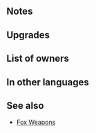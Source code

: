 {{Weapon Infobox
|tagid=SID_グルンフォックス＋
|weaponName=Gronnfox+
|userVersion1=Closed
|userVersion2=Open
|weaponType=Green Tome
|might=12
|range=2
|effect=If unit initiates combat, inflicts Atk/Spd/Def/Res-4 on foe during combat.
|cost=300
|exclusive=0
|statModifiers=0,12,0,0,0
|required=Gronnfox
|intID=2597
|sort=7001
|value=15
|timingID=1
|abilityID=97
|limit1ID=1
|randomTimestamp=2021-07-08T07:00:00Z
|randomMinLv=31
|refinePaths=default
|refineSP=350
|refineMedals=500
|refineStones=50
|properties=random_owner
}}
==Notes==
{{IfUnitInitiates}}
{{Combat reductions}}
==Upgrades==
{{Weapon Upgrade List}}
==List of owners==
{{Skill Hero List}}
==In other languages==
{{OtherLanguages
|japanese=グルンフォックス＋
|german=Gronnfuchs+
|spanishEU=Zorro glauco +
|spanishLA=Zorro jade +
|french=Renard émer. +
|italian=Viridevolpe+
|chineseTW=翠綠狐狸＋
|portuguese=Gronnfox+
}}
==See also==
{{See also skills|cond=Description LIKE '%If unit initiates combat%inflicts Atk/Spd/Def/Res-_ on foe%during combat%' AND WikiName NOT LIKE '%fox%'|columns=3}}
* [[Skill families#Fox|Fox Weapons]]
{{Weapons Navbox}}